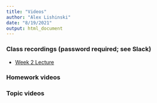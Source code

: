 ```yaml
---
title: "Videos"
author: "Alex Lishinski"
date: "8/19/2021"
output: html_document
---
```

### Class recordings (password required; see Slack)

- [Week 2 Lecture](https://tennessee.zoom.us/rec/share/ly1wN7qlP5F96Du6g7_RELTRPcn_5AYhlbCXrJpAtjf-zd4qaw_9Apel6jxtWt23.ZZentZmU1XFPgAD0)

### Homework videos 


### Topic videos



